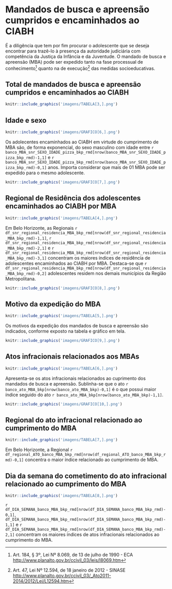 # Mandados de busca e apreensão cumpridos e encaminhados ao CIABH
\leavevmode
\newline

É a diligência que tem por fim procurar o adolescente que se deseja encontrar para trazê-lo à presença da autoridade judiciária com competência da Justiça da Infância e da Juventude.
O mandado de busca e apreensão (MBA) pode ser expedido tanto na fase processual de conhecimento^[Art. 184, § 3º, Lei Nº 8.069, de 13 de julho de 1990 - ECA 
<http://www.planalto.gov.br/ccivil_03/leis/l8069.htm>] quanto na de execução^[Art. 47, Lei Nº 12.594, de 18 janeiro de 2012 - SINASE <http://www.planalto.gov.br/ccivil_03/_Ato2011-2014/2012/Lei/L12594.htm>] das medidas socioeducativas.

\newpage

## Total de mandados de busca e apreensão cumpridos e encaminhados ao CIABH
```r
knitr::include_graphics('imagens/TABELA[3,].png')
```

## Idade e sexo
```r
knitr::include_graphics('imagens/GRAFICO[6,].png')
```
Os adolecentes encaminhados ao CIABH em virtude do cumprimento de MBA são, de forma exponencial, do sexo masculino com idade entre `r banco_MBA_snr_SEXO_IDADE_pizza_bkp_rmd[nrow(banco_MBA_snr_SEXO_IDADE_pizza_bkp_rmd)-1,1]` e `r banco_MBA_snr_SEXO_IDADE_pizza_bkp_rmd[nrow(banco_MBA_snr_SEXO_IDADE_pizza_bkp_rmd)-0,1]` anos. Importa considerar que mais de 01 MBA pode ser expedido para o mesmo adolescente.
```r
knitr::include_graphics('imagens/GRAFICO[7,].png')
```
\newpage

## Regional de Residência dos adolescentes encaminhados ao CIABH por MBA

```r
knitr::include_graphics('imagens/TABELA[4,].png')
```

Em Belo Horizonte, as Regionais `r df_snr_regional_residencia_MBA_bkp_rmd[nrow(df_snr_regional_residencia_MBA_bkp_rmd)-1,1]`, `r df_snr_regional_residencia_MBA_bkp_rmd[nrow(df_snr_regional_residencia_MBA_bkp_rmd)-2,1]` e `r df_snr_regional_residencia_MBA_bkp_rmd[nrow(df_snr_regional_residencia_MBA_bkp_rmd)-3,1]` concentram os maiores índices de residência de adolescentes encaminhados ao CIABH por MBA. Destaca-se que `r df_snr_regional_residencia_MBA_bkp_rmd[nrow(df_snr_regional_residencia_MBA_bkp_rmd)-0,2]` adolescentes residem nos demais municípios da Região Metropolitana.


```r
knitr::include_graphics('imagens/GRAFICO[8,].png')
```
\newpage
## Motivo da expedição do MBA



```r
knitr::include_graphics('imagens/TABELA[5,].png')
```

Os motivos da expedição dos mandados de busca e apreensão são indicados, conforme exposto na tabela e gráfico em tela.

```r
knitr::include_graphics('imagens/GRAFICO[9,].png')
```
\newpage
## Atos infracionais relacionados aos MBAs



```r
knitr::include_graphics('imagens/TABELA[6,].png')
```

Apresenta-se os atos infracionais relacionados ao cuprimento dos mandados de busca e apreensão. Sublinha-se que o ato `r banco_ato_MBA_bkp[nrow(banco_ato_MBA_bkp)-0,1]` é o que possui maior índice seguido do ato `r banco_ato_MBA_bkp[nrow(banco_ato_MBA_bkp)-1,1]`.
\vspace{1cm}
```r
knitr::include_graphics('imagens/GRAFICO[10,].png')
```
\newpage
## Regional do ato infracional relacionado ao cumprimento do MBA

```r
knitr::include_graphics('imagens/TABELA[7,].png')
```
\vspace{1cm}
Em Belo Horizonte, a Regional `r df_regional_ATO_banco_MBA_bkp_rmd[nrow(df_regional_ATO_banco_MBA_bkp_rmd)-0,1]` concentra o maior índice relacionado ao cumprimento de MBA.

## Dia da semana do cometimento do ato infracional relacionado ao cumprimento do MBA

```r
knitr::include_graphics('imagens/TABELA[8,].png')
```
\vspace{1cm}
`r df_DIA_SEMANA_banco_MBA_bkp_rmd[nrow(df_DIA_SEMANA_banco_MBA_bkp_rmd)-0,1]`, `df_DIA_SEMANA_banco_MBA_bkp_rmd[nrow(df_DIA_SEMANA_banco_MBA_bkp_rmd)-1,1]` e `r df_DIA_SEMANA_banco_MBA_bkp_rmd[nrow(df_DIA_SEMANA_banco_MBA_bkp_rmd)-2,1]` concentram os maiores índices de atos infracionais relacionados ao cumprimento do MBA.

\newpage
